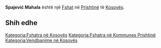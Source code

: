 {{Fshat në Kosovës
 | Emri                = Spajević Mahala
| srp_N_name = Spajević Mahala
| srp_N_FULL_NAME_RO = Spajević Mahala
| srp_N_FULL_NAME_ND_RO = Spajevic Mahala
| srp_N_SORT_NAME_RG = SPAJEVICMAHALA
| srp_N_FULL_NAME_RG = Spajević Mahala
| srp_N_FULL_NAME_ND_RG = Spajevic Mahala

 | Emri (Rasa dhanore) = 
 | Figura              = 
 | Shteti              = Kosovo
 | Komuna              = Prishtinë
 | Kodi postar         = 
 | Sipërfaqja          = 

 | Popullsia           = 

 | Regj. i popullsisë  = 
 | Dend. e popullsisë  = 
 | Faqja zyrtare       = 
 <!--- Koordinatat ----> 
 | Gjerësia            = 42.664444
 | Gjatësia            = 21.293333
 | Lartësia            = 
}}
'''Spajević Mahala''' është një [[Fshat]] në [[Prishtinë]] të [[Kosovës]].

<!-- == Gjeografia == -->
<!-- == Historia == -->
<!-- == Demografia == -->
== Shih edhe ==
{{Komuna Prishtinë}}
{{Kosovo-Administrata-Cung}}

[[Kategoria:Fshatra në Kosovës]]
[[Kategoria:Fshatra në Kommunes Prishtinë]]
[[Kategoria:Vendbanime në Kosovës]]